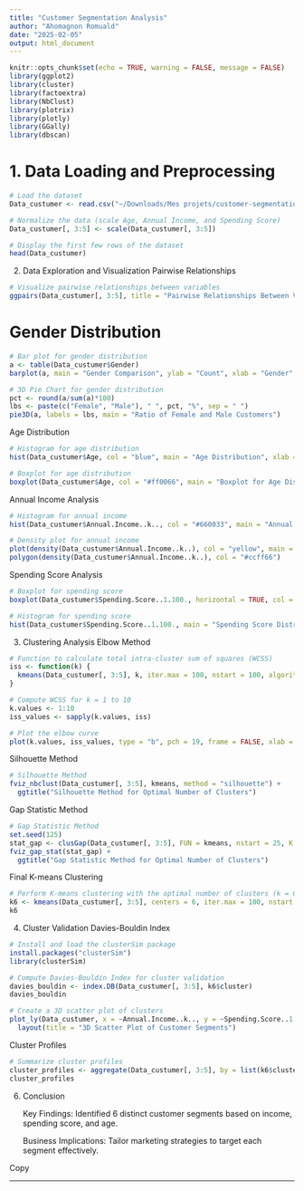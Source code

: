 ```yaml
---
title: "Customer Segmentation Analysis"
author: "Ahomagnon Romuald"
date: "2025-02-05"
output: html_document
---
```


```r
knitr::opts_chunk$set(echo = TRUE, warning = FALSE, message = FALSE)
library(ggplot2)
library(cluster)
library(factoextra)
library(NbClust)
library(plotrix)
library(plotly)
library(GGally)
library(dbscan)
```
# 1. Data Loading and Preprocessing

```r
# Load the dataset
Data_custumer <- read.csv("~/Downloads/Mes projets/customer-segmentation-dataset/Mall_Customers.csv")

# Normalize the data (scale Age, Annual Income, and Spending Score)
Data_custumer[, 3:5] <- scale(Data_custumer[, 3:5])

# Display the first few rows of the dataset
head(Data_custumer)
```
2. Data Exploration and Visualization
Pairwise Relationships

```r
# Visualize pairwise relationships between variables
ggpairs(Data_custumer[, 3:5], title = "Pairwise Relationships Between Variables")
```

# Gender Distribution

```r
# Bar plot for gender distribution
a <- table(Data_custumer$Gender)
barplot(a, main = "Gender Comparison", ylab = "Count", xlab = "Gender", col = rainbow(2), legend = rownames(a))

# 3D Pie Chart for gender distribution
pct <- round(a/sum(a)*100)
lbs <- paste(c("Female", "Male"), " ", pct, "%", sep = " ")
pie3D(a, labels = lbs, main = "Ratio of Female and Male Customers")
```



Age Distribution
```r
# Histogram for age distribution
hist(Data_custumer$Age, col = "blue", main = "Age Distribution", xlab = "Age Class", ylab = "Frequency", labels = TRUE)

# Boxplot for age distribution
boxplot(Data_custumer$Age, col = "#ff0066", main = "Boxplot for Age Distribution")

```



Annual Income Analysis
```r

# Histogram for annual income
hist(Data_custumer$Annual.Income..k.., col = "#660033", main = "Annual Income Distribution", xlab = "Annual Income (k$)", ylab = "Frequency", labels = TRUE)

# Density plot for annual income
plot(density(Data_custumer$Annual.Income..k..), col = "yellow", main = "Density Plot for Annual Income", xlab = "Annual Income (k$)", ylab = "Density")
polygon(density(Data_custumer$Annual.Income..k..), col = "#ccff66")

```


Spending Score Analysis
```r

# Boxplot for spending score
boxplot(Data_custumer$Spending.Score..1.100., horizontal = TRUE, col = "#990000", main = "Boxplot for Spending Score")

# Histogram for spending score
hist(Data_custumer$Spending.Score..1.100., main = "Spending Score Distribution", xlab = "Spending Score", ylab = "Frequency", col = "#6600cc", labels = TRUE)

```


3. Clustering Analysis
Elbow Method
```r

# Function to calculate total intra-cluster sum of squares (WCSS)
iss <- function(k) {
  kmeans(Data_custumer[, 3:5], k, iter.max = 100, nstart = 100, algorithm = "Lloyd")$tot.withinss
}

# Compute WCSS for k = 1 to 10
k.values <- 1:10
iss_values <- sapply(k.values, iss)

# Plot the elbow curve
plot(k.values, iss_values, type = "b", pch = 19, frame = FALSE, xlab = "Number of Clusters (k)", ylab = "Total Intra-Cluster Sum of Squares", main = "Elbow Method")

```

Silhouette Method

```r
# Silhouette Method
fviz_nbclust(Data_custumer[, 3:5], kmeans, method = "silhouette") +
  ggtitle("Silhouette Method for Optimal Number of Clusters")
```

Gap Statistic Method

```r
# Gap Statistic Method
set.seed(125)
stat_gap <- clusGap(Data_custumer[, 3:5], FUN = kmeans, nstart = 25, K.max = 10, B = 50)
fviz_gap_stat(stat_gap) +
  ggtitle("Gap Statistic Method for Optimal Number of Clusters")


```



Final K-means Clustering
```r
# Perform K-means clustering with the optimal number of clusters (k = 6)
k6 <- kmeans(Data_custumer[, 3:5], centers = 6, iter.max = 100, nstart = 50, algorithm = "Lloyd")
k6
```



4. Cluster Validation
Davies-Bouldin Index
```r
# Install and load the clusterSim package
install.packages("clusterSim")
library(clusterSim)

# Compute Davies-Bouldin Index for cluster validation
davies_bouldin <- index.DB(Data_custumer[, 3:5], k6$cluster)
davies_bouldin
```


```r
# Create a 3D scatter plot of clusters
plot_ly(Data_custumer, x = ~Annual.Income..k.., y = ~Spending.Score..1.100., z = ~Age, color = ~as.factor(k6$cluster), colors = c("#FF5733", "#33FF57", "#3357FF", "#FF33A1", "#A133FF", "#33FFF5")) %>%
  layout(title = "3D Scatter Plot of Customer Segments")

```



Cluster Profiles
```r

# Summarize cluster profiles
cluster_profiles <- aggregate(Data_custumer[, 3:5], by = list(k6$cluster), FUN = mean)
cluster_profiles

```


6. Conclusion

    Key Findings: Identified 6 distinct customer segments based on income, spending score, and age.

    Business Implications: Tailor marketing strategies to target each segment effectively.

Copy


---

